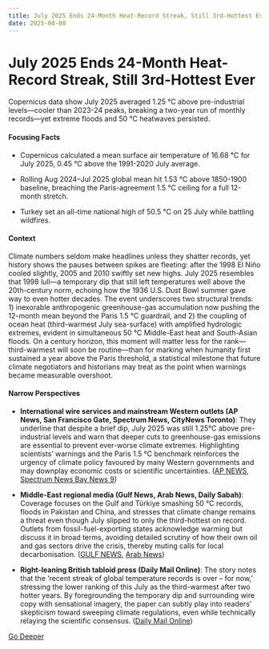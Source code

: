 ```yaml
---
title: July 2025 Ends 24-Month Heat-Record Streak, Still 3rd-Hottest Ever
date: 2025-08-08
---
```


# July 2025 Ends 24-Month Heat-Record Streak, Still 3rd-Hottest Ever

Copernicus data show July 2025 averaged 1.25 °C above pre-industrial levels—cooler than 2023-24 peaks, breaking a two-year run of monthly records—yet extreme floods and 50 °C heatwaves persisted.

#### Focusing Facts

- Copernicus calculated a mean surface air temperature of 16.68 °C for July 2025, 0.45 °C above the 1991-2020 July average.

- Rolling Aug 2024–Jul 2025 global mean hit 1.53 °C above 1850-1900 baseline, breaching the Paris-agreement 1.5 °C ceiling for a full 12-month stretch.

- Turkey set an all-time national high of 50.5 °C on 25 July while battling wildfires.

#### Context

Climate numbers seldom make headlines unless they shatter records, yet history shows the pauses between spikes are fleeting: after the 1998 El Niño cooled slightly, 2005 and 2010 swiftly set new highs. July 2025 resembles that 1998 lull—a temporary dip that still left temperatures well above the 20th-century norm, echoing how the 1936 U.S. Dust Bowl summer gave way to even hotter decades. The event underscores two structural trends: 1) inexorable anthropogenic greenhouse-gas accumulation now pushing the 12-month mean beyond the Paris 1.5 °C guardrail, and 2) the coupling of ocean heat (third-warmest July sea-surface) with amplified hydrologic extremes, evident in simultaneous 50 °C Middle-East heat and South-Asian floods. On a century horizon, this moment will matter less for the rank—third-warmest will soon be routine—than for marking when humanity first sustained a year above the Paris threshold, a statistical milestone that future climate negotiators and historians may treat as the point when warnings became measurable overshoot.

#### Narrow Perspectives

- **International wire services and mainstream Western outlets (AP News, San Francisco Gate, Spectrum News, CityNews Toronto)**: They underline that despite a brief dip, July 2025 was still 1.25°C above pre-industrial levels and warn that deeper cuts to greenhouse-gas emissions are essential to prevent ever-worse climate extremes. Highlighting scientists’ warnings and the Paris 1.5 °C benchmark reinforces the urgency of climate policy favoured by many Western governments and may downplay economic costs or scientific uncertainties. ([AP NEWS](https://apnews.com/article/july-heat-climate-change-europe-6259823ba6a5eb3aa9ea18d0afa958a6), [Spectrum News Bay News 9](https://baynews9.com/fl/tampa/ap-top-news/2025/08/07/july-was-earths-third-warmest-on-record-eu-scientists-say))

- **Middle-East regional media (Gulf News, Arab News, Daily Sabah)**: Coverage focuses on the Gulf and Türkiye smashing 50 °C records, floods in Pakistan and China, and stresses that climate change remains a threat even though July slipped to only the third-hottest on record. Outlets from fossil-fuel-exporting states acknowledge warming but discuss it in broad terms, avoiding detailed scrutiny of how their own oil and gas sectors drive the crisis, thereby muting calls for local decarbonisation. ([GULF NEWS](https://gulfnews.com/world/europe/third-hottest-july-on-record-wreaks-climate-havoc-4-1.500225683), [Arab News](https://www.arabnews.com/node/2611006/world))

- **Right-leaning British tabloid press (Daily Mail Online)**: The story notes that the ‘recent streak of global temperature records is over – for now,’ stressing the lower ranking of this July as the third-warmest after two hotter years. By foregrounding the temporary dip and surrounding wire copy with sensational imagery, the paper can subtly play into readers’ skepticism toward sweeping climate regulations, even while technically relaying the scientific consensus. ([Daily Mail Online](https://www.dailymail.co.uk/wires/ap/article-14979725/July-Earths-warmest-record-EU-scientists-say.html))


[Go Deeper](https://www.perplexity.ai/search?q=July+2025+Ends+24-Month+Heat-Record+Streak%2C+Still+3rd-Hottest+Ever)
